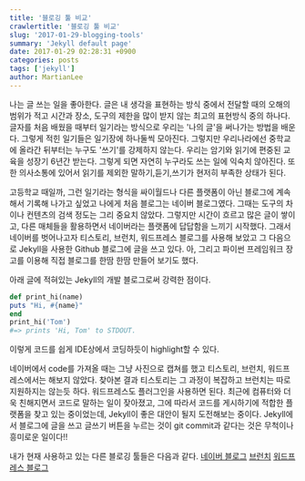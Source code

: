 ```yaml
---
title: '블로깅 툴 비교'
crawlertitle: '블로깅 툴 비교'
slug: '2017-01-29-blogging-tools'
summary: 'Jekyll default page'
date: 2017-01-29 02:28:31 +0900
categories: posts
tags: ['jekyll']
author: MartianLee
---
```


나는 글 쓰는 일을 좋아한다. 글은 내 생각을 표현하는 방식 중에서 전달할 때의 오해의 범위가 적고 시간과 장소, 도구의 제한을 많이 받지 않는 최고의 표현방식 중의 하나다. 글자를 처음 배웠을 때부터 일기라는 방식으로 우리는 '나의 글'을 써나가는 방법을 배운다. 그렇게 적힌 일기들은 일기장에 하나둘씩 모아진다. 그렇지만 우리나라에선 중학교에 올라간 뒤부터는 누구도 '쓰기'를 강제하지 않는다. 우리는 암기와 읽기에 편중된 교육을 성장기 6년간 받는다. 그렇게 되면 자연히 누구라도 쓰는 일에 익숙치 않아진다. 또한 의사소통에 있어서 읽기를 제외한 말하기,듣기,쓰기가 현저히 부족한 상태가 된다.

고등학교 때일까, 그런 일기라는 형식을 싸이월드나 다른 플랫폼이 아닌 블로그에 계속해서 기록해 나가고 싶었고 나에게 처음 블로그는 네이버 블로그였다. 그때는 도구의 차이나 컨텐츠의 검색 정도는 그리 중요치 않았다. 그렇지만 시간이 흐르고 많은 글이 쌓이고, 다른 매체들을 활용하면서 네이버라는 플랫폼에 답답함을 느끼기 시작했다. 그래서 네이버를 벗어나고자 티스토리, 브런치, 워드프레스 블로그를 사용해 보았고 그 다음으로 Jekyll을 사용한 Github 블로그에 글을 쓰고 있다. 아, 그리고 파이썬 프레임워크 장고를 이용해 직접 블로그를 한땀 한땀 만들어 보기도 했다.

아래 글에 적혀있는 Jekyll의 개발 블로그로써 강력한 점이다.

```ruby
def print_hi(name)
puts "Hi, #{name}"
end
print_hi('Tom')
#=> prints 'Hi, Tom' to STDOUT.
```

이렇게 코드를 쉽게 IDE상에서 코딩하듯이 highlight할 수 있다.

네이버에서 code를 가져올 때는 그냥 사진으로 캡쳐를 했고 티스토리, 브런치, 워드프레스에서는 해보지 않았다. 찾아본 결과 티스토리는 그 과정이 복잡하고 브런치는 따로 지원하지는 않는듯 하다. 워드프레스도 플러그인을 사용하면 된다. 최근에 컴퓨터와 더욱 친해지면서 코드로 말하는 일이 잦아졌고, 그에 따라서 코드를 게시하기에 적합한 플랫폼을 찾고 있는 중이었는데, Jekyll이 좋은 대안이 될지 도전해보는 중이다. Jekyll에서 블로그에 글을 쓰고 글쓰기 버튼을 누르는 것이 git commit과 같다는 것은 무척이나 흥미로운 일이다!!

내가 현재 사용하고 있는 다른 블로깅 툴들은 다음과 같다.
[네이버 블로그][naver]
[브런치][brunch]
[워드프레스 블로그][wordpress]

[naver]: http://sounghwa777.blog.me/
[brunch]: https://brunch.co.kr/@martian
[wordpress]: http://greenhair.pe.hu/
